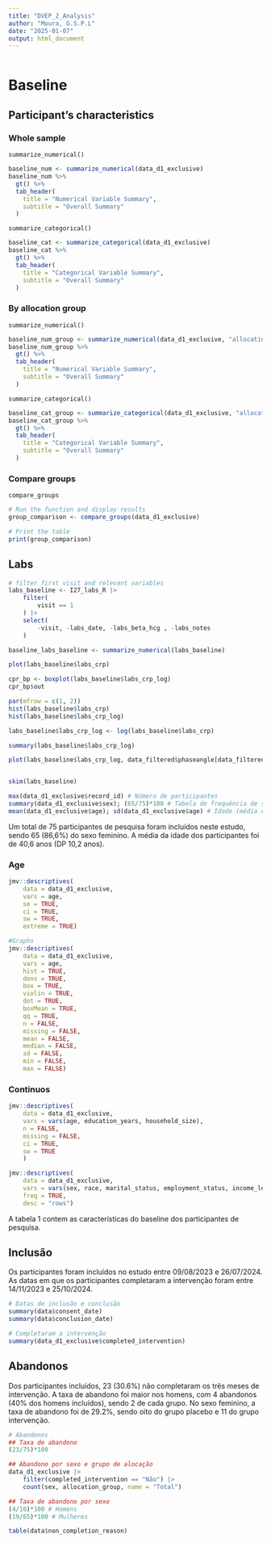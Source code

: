 ```yaml
---
title: "DVEP_2_Analysis"
author: "Moura, G.S.P.L"
date: "2025-01-07"
output: html_document
---
```


```r

```

# Baseline

## Participant's characteristics

### Whole sample
`summarize_numerical()`
```r
baseline_num <- summarize_numerical(data_d1_exclusive)
baseline_num %>%
  gt() %>%
  tab_header(
    title = "Numerical Variable Summary",
    subtitle = "Overall Summary"
  )
```
`summarize_categorical()`
```r
baseline_cat <- summarize_categorical(data_d1_exclusive)
baseline_cat %>%
  gt() %>%
  tab_header(
    title = "Categorical Variable Summary",
    subtitle = "Overall Summary"
  )
```

### By allocation group
`summarize_numerical()`
```r
baseline_num_group <- summarize_numerical(data_d1_exclusive, "allocation_group")
baseline_num_group %>%
  gt() %>%
  tab_header(
    title = "Numerical Variable Summary",
    subtitle = "Overall Summary"
  )
```
`summarize_categorical()`
```r
baseline_cat_group <- summarize_categorical(data_d1_exclusive, "allocation_group")
baseline_cat_group %>%
  gt() %>%
  tab_header(
    title = "Categorical Variable Summary",
    subtitle = "Overall Summary"
  )
```

### Compare groups
`compare_groups`
```r
# Run the function and display results
group_comparison <- compare_groups(data_d1_exclusive)

# Print the table
print(group_comparison)

```

## Labs
```r
# filter first visit and relevant variables
labs_baseline <- I27_labs_R |> 
    filter(
        visit == 1
    ) |> 
    select(
        -visit, -labs_date, -labs_beta_hcg , -labs_notes
    )

baseline_labs_baseline <- summarize_numerical(labs_baseline)

plot(labs_baseline$labs_crp)

cpr_bp <- boxplot(labs_baseline$labs_crp_log)
cpr_bp$out

par(mfrow = c(1, 2)) 
hist(labs_baseline$labs_crp)
hist(labs_baseline$labs_crp_log)

labs_baseline$labs_crp_log <- log(labs_baseline$labs_crp)

summary(labs_baseline$labs_crp_log)

plot(labs_baseline$labs_crp_log, data_filtered$phaseangle[data_filtered$visit == 1])


skim(labs_baseline)

```

























































```r
max(data_d1_exclusive$record_id) # Número de participantes
summary(data_d1_exclusive$sex); (65/75)*100 # Tabela de frequência de sexo e porcentagem do sexo feminino
mean(data_d1_exclusive$age); sd(data_d1_exclusive$age) # Idade (média e DP)
```

Um total de 75 participantes de pesquisa foram incluídos neste estudo, sendo 65 (86,6%) do sexo feminino. A média da idade dos participantes foi de 40,6 anos (DP 10,2 anos).

### Age

```r
jmv::descriptives(
    data = data_d1_exclusive,
    vars = age,
    se = TRUE,
    ci = TRUE,
    sw = TRUE,
    extreme = TRUE)
```

```r
#Graphs
jmv::descriptives(
    data = data_d1_exclusive,
    vars = age,
    hist = TRUE,
    dens = TRUE,
    box = TRUE,
    violin = TRUE,
    dot = TRUE,
    boxMean = TRUE,
    qq = TRUE,
    n = FALSE,
    missing = FALSE,
    mean = FALSE,
    median = FALSE,
    sd = FALSE,
    min = FALSE,
    max = FALSE)
```

### Continuos

```r
jmv::descriptives(
    data = data_d1_exclusive,
    vars = vars(age, education_years, household_size),
    n = FALSE,
    missing = FALSE,
    ci = TRUE,
    sw = TRUE
    )
```

```r
jmv::descriptives(
    data = data_d1_exclusive,
    vars = vars(sex, race, marital_status, employment_status, income_level),
    freq = TRUE,
    desc = "rows")
```

A tabela 1 contem as características do baseline dos participantes de pesquisa.

## Inclusão

Os participantes foram incluídos no estudo entre 09/08/2023 e 26/07/2024. As datas em que os participantes completaram a intervenção foram entre 14/11/2023 e 25/10/2024.

```r
# Datas de inclusão e conclusão
summary(data$consent_date)
summary(data$conclusion_date)

# Completaram a intervenção
summary(data_d1_exclusive$completed_intervention)
```

## Abandonos

Dos participantes incluídos, 23 (30.6%) não completaram os três meses de intervenção. A taxa de abandono foi maior nos homens, com 4 abandonos (40% dos homens incluídos), sendo 2 de cada grupo. No sexo feminino, a taxa de abandono foi de 29.2%, sendo oito do grupo placebo e 11 do grupo intervenção.

```r
# Abandonos
## Taxa de abandono
(23/75)*100 

## Abandono por sexo e grupo de alocação
data_d1_exclusive |> 
    filter(completed_intervention == "Não") |> 
    count(sex, allocation_group, name = "Total")

## Taxa de abandono por sexo
(4/10)*100 # Homens
(19/65)*100 # Mulheres

table(data$non_completion_reason)
```



